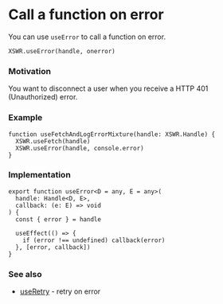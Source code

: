 # Call a function on error

You can use `useError` to call a function on error.

```tsx
XSWR.useError(handle, onerror) 
```

### Motivation

You want to disconnect a user when you receive a HTTP 401 (Unauthorized) error.

### Example

```tsx
function useFetchAndLogErrorMixture(handle: XSWR.Handle) {
  XSWR.useFetch(handle)
  XSWR.useError(handle, console.error)
}
```

### Implementation

```tsx
export function useError<D = any, E = any>(
  handle: Handle<D, E>,
  callback: (e: E) => void
) {
  const { error } = handle

  useEffect(() => {
    if (error !== undefined) callback(error)
  }, [error, callback])
}
```

### See also

- [useRetry](/features/use-retry) - retry on error